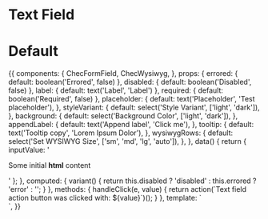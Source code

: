 
<Meta title="Form fields/WYSIWYG" component={ChecWysiwyg} />

# Text Field

<Props of={ChecWysiwyg} />

# Default

<Preview>
  <Story name="Defaults">
    {{
      components: {
        ChecFormField,
        ChecWysiwyg,
      },
      props: {
        errored: {
          default: boolean('Errored', false)
        },
        disabled: {
          default: boolean('Disabled', false)
        },
        label: {
          default: text('Label', 'Label')
        },
        required: {
          default: boolean('Required', false)
        },
        placeholder: {
          default: text('Placeholder', 'Test placeholder'),
        },
        styleVariant: {
          default: select('Style Variant', ['light', 'dark']),
        },
        background: {
          default: select('Background Color', ['light', 'dark']),
        },
        appendLabel: {
          default: text('Append label', 'Click me'),
        },
        tooltip: {
          default: text('Tooltip copy', 'Lorem Ipsum Dolor'),
        },
        wysiwygRows: {
          default: select('Set WYSIWYG Size', ['sm', 'md', 'lg', 'auto']),
        },
      },
      data() {
        return { inputValue: '<p>Some initial <b>html</b> content</p>' };
      },
      computed: {
        variant() {
          return this.disabled ? 'disabled' : this.errored ? 'error' : '';
        }
      },
      methods: {
        handleClick(e, value) {
          return action(`Text field action button was clicked with: ${value}`)();
        }
      },
      template: `
        <div class="py-16 w-full flex justify-around" :class="{'bg-gray-700': background === 'dark'}">
          <ChecFormField
            :appendLabel="appendLabel"
            :tooltip="tooltip"
            @action-click="handleClick"
            class="w-full max-w-sm"
          >
            <ChecWysiwyg
              name="input-name"
              :label="label"
              v-model="inputValue"
              :variant="variant"
              :style-variant="styleVariant"
              :placeholder="placeholder"
              :required="required"
              :size="wysiwygRows"
            />
          </ChecFormField>
        </div>`,
    }}
  </Story>
</Preview>
